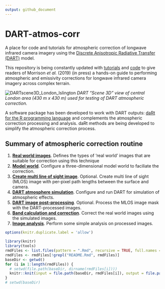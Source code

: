 ```yaml
---
output: github_document
---
```


# DART-atmos-corr
A place for code and tutorials for atmospheric correction of longwave infrared camera imagery using the [Discrete Anisotropic Radiative Transfer (DART)](http://www.cesbio.ups-tlse.fr/us/dart.html) model.

This repository is being constantly updated with [tutorials](tutorials) and [code](code) to give readers of Morrison *et al.* (2019) (in press) a hands-on guide to performing atmospheric and emissivity corrections for longwave infrared camera imagery across complex terrain.

![DARTscene3D_London_Islington](readme/DARTscene3D_London_Islington.PNG)
*DART "Scene 3D" view of central London area (430 m x 430 m) used for testing of DART atmospheric correction.*

A software package has been developed to work with DART outputs: [daRt for the R programming language](https://github.com/willmorrison1/daRt) and complements the atmospheric correction processing and analysis. daRt methods are being developed to simplify the atmospheric correction process. 

## Summary of atmospheric correction routine 

1. [**Real world images**](tutorials/Real-world-images). 
Defines the types of 'real world' images that are suitable for correction using this technique
2. [**Model world**](tutorials/Model-world). 
Configure a three-dimensional model world to faciliate the correction.
3. [**Create multi line of sight image**](tutorials/Multi-line-of-sight-images). 
Optional. Create multi line of sight (MLOS) image with per-pixel path lengths between the surface and camera.
4. [**DART atmosphere simulation**](tutorials/DART-simulation). 
Configure and run DART for simulation of atmospheric effects.
5. [**DART image post-processing**](tutorials/DART-simulation-post-processing). 
Optional. Process the MLOS image mask with the DART-processed images.
6. [**Band calculation and correction**](tutorials/Band-calculation). 
Correct the real world images using the simulated images.
7. [**Image analysis**](tutorials/Image-analysis). Perform some simple analysis on processed images.


```r
options(knitr.duplicate.label = 'allow')
```

```r
library(knitr)
library(tools)
rmdFiles <- list.files(pattern = ".Rmd", recursive = TRUE, full.names = TRUE)
rmdFiles <- rmdFiles[!grepl("README.Rmd", rmdFiles)]
baseDir <- getwd()
for (i in 1:length(rmdFiles)) {
  # setwd(file.path(baseDir, dirname(rmdFiles[i])))
  knitr::knit(input = file.path(baseDir, rmdFiles[i]), output = file.path(baseDir, dirname(rmdFiles[i]), "README.md"))
}
# setwd(baseDir)
```